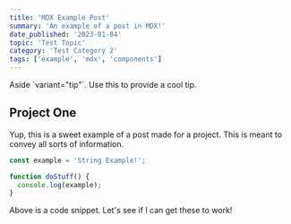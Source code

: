```yaml
---
title: 'MDX Example Post'
summary: 'An example of a post in MDX!'
date_published: '2023-01-04'
topic: 'Test Topic'
category: 'Test Category 2'
tags: ['example', 'mdx', 'components']
---
```


<Aside variant='tip'>
  Aside `variant="tip"`. Use this to provide a cool tip.
</Aside>

## Project One

Yup, this is a sweet example of a post made for a project. This is meant to convey all sorts of information.

```js
const example = 'String Example!';

function doStuff() {
  console.log(example);
}
```

Above is a code snippet. Let's see if I can get these to work!
